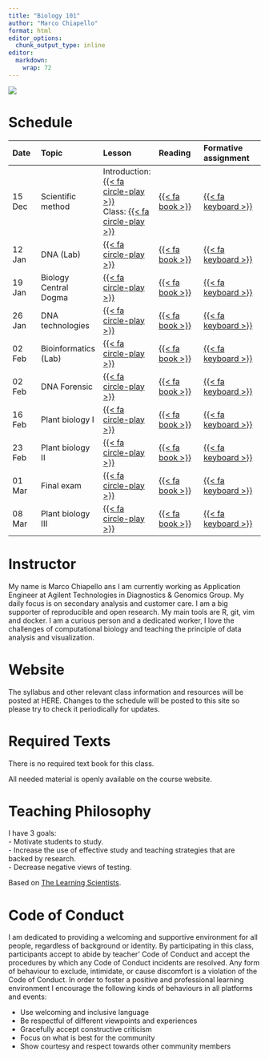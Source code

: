 ```yaml
---
title: "Biology 101"
author: "Marco Chiapello"
format: html
editor_options: 
  chunk_output_type: inline
editor: 
  markdown: 
    wrap: 72
---
```

![](materials/images/DNA.png)

# Schedule

| Date | Topic | Lesson | Reading | Formative assignment |
|:----|:-----|:------|:-------|:----------|
| 15 Dec | Scientific method     |  Introduction: [{{< fa circle-play >}}](materials/static/Introduction.pdf) <br> Class: [{{< fa circle-play >}}](materials/static/Understanding the Scientific Method.pdf) | [{{< fa book >}}](https://scicomm.plos.org/2020/08/04/a-guide-to-using-the-scientific-method-in-everyday-life/) | [{{< fa keyboard >}}](https://forms.gle/QfGpEvhDwtAgC1fW8) |
| 12 Jan | DNA (Lab)             | [{{< fa circle-play >}}]() | [{{< fa book >}}]() | [{{< fa keyboard >}}]() |
| 19 Jan | Biology Central Dogma | [{{< fa circle-play >}}]() | [{{< fa book >}}]() | [{{< fa keyboard >}}]() |
| 26 Jan | DNA technologies      | [{{< fa circle-play >}}]() | [{{< fa book >}}]() | [{{< fa keyboard >}}]() |
| 02 Feb | Bioinformatics (Lab)  | [{{< fa circle-play >}}]() | [{{< fa book >}}]() | [{{< fa keyboard >}}]() |
| 02 Feb | DNA Forensic          | [{{< fa circle-play >}}]() | [{{< fa book >}}]() | [{{< fa keyboard >}}]() |
| 16 Feb | Plant biology I       | [{{< fa circle-play >}}]() | [{{< fa book >}}]() | [{{< fa keyboard >}}]() |
| 23 Feb | Plant biology II      | [{{< fa circle-play >}}]() | [{{< fa book >}}]() | [{{< fa keyboard >}}]() |
| 01 Mar | Final exam            | [{{< fa circle-play >}}]() | [{{< fa book >}}]() | [{{< fa keyboard >}}]() |
| 08 Mar | Plant biology III     | [{{< fa circle-play >}}]() | [{{< fa book >}}]() | [{{< fa keyboard >}}]() |

# Instructor

My name is Marco Chiapello ans I am currently working as Application Engineer at Agilent Technologies in Diagnostics & Genomics Group. My daily focus is on secondary analysis and customer care. I am a big supporter of reproducible and open research. My main tools are R, git, vim and docker. I am a curious person and a dedicated worker, I love the challenges of computational biology and teaching the principle of data analysis and visualization.

# Website

The syllabus and other relevant class information and resources will be posted at HERE. 
Changes to the schedule will be posted to this site so please try to check it periodically for updates.

# Required Texts
There is no required text book for this class.

All needed material is openly available on the course website. 

# Teaching Philosophy
I have 3 goals:     
- Motivate students to study.    
- Increase the use of effective study and teaching strategies that are backed by research.    
- Decrease negative views of testing.   

Based on [The Learning Scientists](https://www.learningscientists.org).

# Code of Conduct

I am dedicated to providing a welcoming and supportive environment for all people, regardless of background or identity. By participating in this class, participants accept to abide by teacher' Code of Conduct and accept the procedures by which any Code of Conduct incidents are resolved. Any form of behaviour to exclude, intimidate, or cause discomfort is a violation of the Code of Conduct. In order to foster a positive and professional learning environment I encourage the following kinds of behaviours in all platforms and events:

- Use welcoming and inclusive language
- Be respectful of different viewpoints and experiences
- Gracefully accept constructive criticism
- Focus on what is best for the community
- Show courtesy and respect towards other community members

